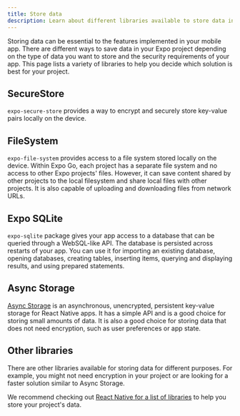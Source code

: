 ```yaml
---
title: Store data
description: Learn about different libraries available to store data in your Expo project.
---
```



Storing data can be essential to the features implemented in your mobile app. There are different ways to save data in your Expo project depending on the type of data you want to store and the security requirements of your app. This page lists a variety of libraries to help you decide which solution is best for your project.

## SecureStore

`expo-secure-store` provides a way to encrypt and securely store key-value pairs locally on the device.

<BoxLink
  title="SecureStore API reference"
  description="For more information on how to install and use expo-secure-store, see its API documentation."
  href="/versions/latest/sdk/securestore"
  imageUrl="/static/images/packages/expo-secure-store.png"
/>

## FileSystem

`expo-file-system` provides access to a file system stored locally on the device. Within Expo Go, each project has a separate file system and no access to other Expo projects' files. However, it can save content shared by other projects to the local filesystem and share local files with other projects. It is also capable of uploading and downloading files from network URLs.

<BoxLink
  title="FileSystem API reference"
  description="For more information on how to install and use expo-file-system, see its API documentation."
  href="/versions/latest/sdk/filesystem"
  imageUrl="/static/images/packages/expo-file-system.png"
/>

## Expo SQLite

`expo-sqlite` package gives your app access to a database that can be queried through a WebSQL-like API. The database is persisted across restarts of your app. You can use it for importing an existing database, opening databases, creating tables, inserting items, querying and displaying results, and using prepared statements.

<BoxLink
  title="Expo SQLite API reference"
  description="For more information on how to install and use expo-sqlite, see its API documentation."
  href="/versions/latest/sdk/sqlite"
/>

## Async Storage

[Async Storage](https://react-native-async-storage.github.io/async-storage/) is an asynchronous, unencrypted, persistent key-value storage for React Native apps. It has a simple API and is a good choice for storing small amounts of data. It is also a good choice for storing data that does not need encryption, such as user preferences or app state.

<BoxLink
  title="Async Storage documentation"
  description="For more information on how to install and use Async Storage, see its documentation."
  href="https://react-native-async-storage.github.io/async-storage/docs/usage"
  imageUrl="https://react-native-async-storage.github.io/async-storage/img/logo.svg"
/>

## Other libraries

There are other libraries available for storing data for different purposes. For example, you might not need encryption in your project or are looking for a faster solution similar to Async Storage.

We recommend checking out [React Native for a list of libraries](https://reactnative.directory/?search=storage) to help you store your project's data.

